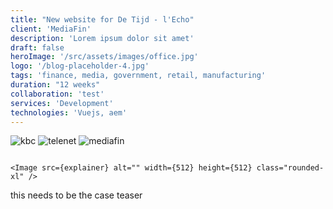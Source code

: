 ```yaml
---
title: "New website for De Tijd - l'Echo"
client: 'MediaFin'
description: 'Lorem ipsum dolor sit amet'
draft: false
heroImage: '/src/assets/images/office.jpg'
logo: '/blog-placeholder-4.jpg'
tags: 'finance, media, government, retail, manufacturing'
duration: "12 weeks"
collaboration: 'test'
services: 'Development'
technologies: 'Vuejs, aem'
---
```



<HeroHeader 
    headline={frontmatter.title}
    client={frontmatter.client}
    text={frontmatter.description}
    backgroundImage={frontmatter.heroImage} >
</HeroHeader>

<ProjectMetadata
    duration={frontmatter.duration}
    collaboration={frontmatter.collaboration}
    services={frontmatter.services}
    technologies={frontmatter.technologies}>
    <Image src={kbc} alt="kbc" class="h-10 w-auto"/>
    <Image src={telenet} alt="telenet" class="h-10 w-auto"/>
    <Image src={mediafin} alt="mediafin" class="h-10 w-auto"/>
    <Image src={kbc} alt="" class="h-10 w-auto"/>
    <Image src={telenet} alt="" class="h-10 w-auto"/>
    <Image src={mediafin} alt="" class="h-10 w-auto"/>
</ProjectMetadata>

<TeaserWithImage 
	headline="Why work with us?"
	description="Fusce dapibus, tellus ac cursus commodo, tortor mauris condimentum nibh, ut fermentum massa justo sit amet risus. Lorem ipsum dolor sit amet, consectetur adipiscing elit. Maecenas sed diam eget risus varius blandit sit amet non magna. Etiam porta sem malesuada magna mollis euismod.
		Fusce dapibus, tellus ac cursus commodo, tortor mauris condimentum nibh, ut fermentum massa justo sit amet risus. Lorem ipsum dolor sit amet.">
	<Image src={explainer} alt="" width={512} height={512} class="rounded-xl" />
</TeaserWithImage>

<TeaserWithImage 
    fullWidth
	headline="Why work with us?"
	description="Fusce dapibus, tellus ac cursus commodo, tortor mauris condimentum nibh, ut fermentum massa justo sit amet risus. Lorem ipsum dolor sit amet, consectetur adipiscing elit. Maecenas sed diam eget risus varius blandit sit amet non magna. Etiam porta sem malesuada magna mollis euismod.
		Fusce dapibus, tellus ac cursus commodo, tortor mauris condimentum nibh, ut fermentum massa justo sit amet risus. Lorem ipsum dolor sit amet.">
    
	<Image src={explainer} alt="" width={512} height={512} class="rounded-xl" />
</TeaserWithImage>

<TilesContainer 
    headline="Approach and techniques"
    description="Fusce dapibus, <b>tellus ac cursus commodo, tortor mauris</b> condimentum nibh, ut fermentum massa justo sit amet risus. Etiam porta sem malesuada magna mollis euismod. Aenean eu leo quam. Pellentesque ornare sem lacinia quam venenatis vestibulum. Maecenas faucibus mollis interdum.">
    <SmallTile 
		headline="Cum Solis"
		description="natoque penatibus et magnis dis parturient montes, nascetur ridiculus mus." >
    </SmallTile>
    <SmallTile 
		headline="Nulla Vitae"
		description="natoque penatibus et magnis dis parturient montes, nascetur ridiculus mus." >
    </SmallTile>
    <SmallTile 
		headline="Aenean eu leo quam"
		description="natoque penatibus et magnis dis parturient montes, nascetur ridiculus mus." >
    </SmallTile>
</TilesContainer>

<Quote 
    quote="The new website of L’Echo appeals to a broad audience and boasts extended customisation possibilities for readers, making it more readable and simpler to use. Furthermore, the system allows us to provide new media formats such as videos and infographics, ultimately leading to a more enjoyable customer experience."
    name='Johan Condijts'
    jobtitle="editor"
    profileImage='/src/assets/people/placeholder_small.png'
	class="mt-40"
    /> 

this needs to be the case teaser
<InsightsTeaser />

